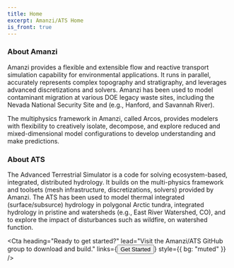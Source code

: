 ```yaml
---
title: Home
excerpt: Amanzi/ATS Home
is_front: true
---
```


<Billboard
  heading="Amanzi/ATS"
  subHeading="Manage Complexity"
  lead="Accelerate Understanding"
/>

<Section 
  heading="What is Amanzi/ATS?"
  defaultPadding
>
<Div style={{
  maxWidth: ["none", "none", "80%"]
}}>

### About Amanzi

Amanzi provides a flexible and extensible flow and reactive transport
simulation capability for environmental applications.  It runs in
parallel, accurately represents complex topography and stratigraphy, and
leverages advanced discretizations and solvers.  Amanzi has been used
to model contaminant migration at various DOE legacy waste sites,
including the Nevada National Security Site and (e.g., Hanford, and
Savannah River).

The multiphysics framework in Amanzi, called Arcos, provides modelers
with flexibility to creatively isolate, decompose, and explore reduced
and mixed-dimensional model configurations to develop understanding
and make predictions.


### About ATS

The Advanced Terrestrial Simulator is a code for solving ecosystem-based, integrated, distributed hydrology. It builds on the multi-physics framework and toolsets (mesh infrastructure, discretizations, solvers) provided by Amanzi. The ATS has been used to model thermal integrated (surface/subsurce) hydrology in polygonal Arctic tundra, integrated hydrology in pristine and watersheds (e.g., East River Watershed, CO), and to explore the impact of disturbances such as wildfire, on watershed function.



</Div>
</Section>

<Cta 
  heading="Ready to get started?"
  lead="Visit the Amanzi/ATS GitHub group to download and build."
  links={<Button url="https://amanzi.github.io/amanzi">Get Started</Button>}
  style={{
    bg: "muted"
  }}
/>
